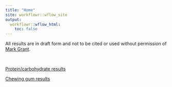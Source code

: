 ```yaml
---
title: "Home"
site: workflowr::wflow_site
output:
  workflowr::wflow_html:
    toc: false
---
```


All results are in draft form and not to be cited or used without permission of <a href="mailto:mgrantmd@gmail.com">Mark Grant</a>.

<br>

[Protein/carbohydrate results](protein_combined_120820.html)

[Chewing gum results](ChewingGum_121620.html)

